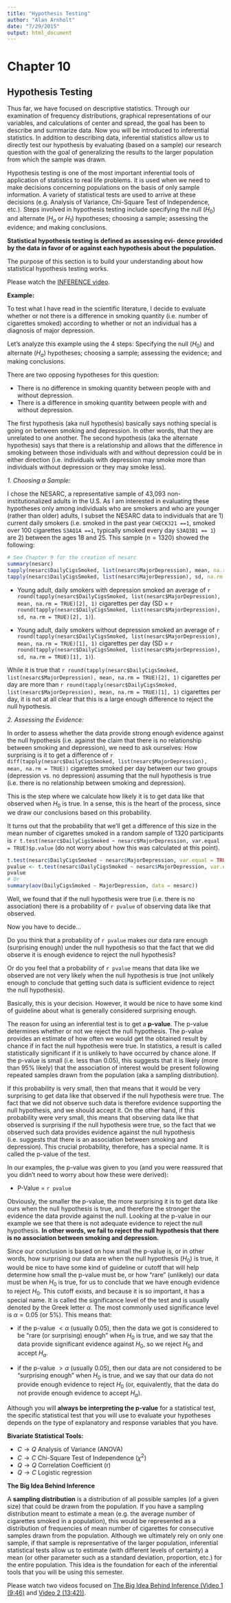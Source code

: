```yaml
---
title: "Hypothesis Testing"
author: "Alan Arnholt"
date: "7/29/2015"
output: html_document
---
```


# Chapter 10
## Hypothesis Testing

Thus far, we have focused on descriptive statistics. Through our examination of frequency distributions, graphical representations of our variables, and calculations of center and spread, the goal has been to describe and summarize data. Now you will be introduced to inferential statistics. In addition to describing data, inferential statistics allow us to directly test our hypothesis by evaluating (based on a sample) our research question with the goal of generalizing the results to the larger population from which the sample was drawn.

Hypothesis testing is one of the most important inferential tools of application of statistics to real life problems. It is used when we need to make decisions concerning populations on the basis of only sample information. A variety of statistical tests are used to arrive at these decisions (e.g. Analysis of Variance, Chi-Square Test of Independence, etc.). Steps involved in hypothesis testing include specifying the null ($H_0$) and alternate ($H_a$ or $H_1$) hypotheses; choosing a sample; assessing the evidence; and making conclusions.

**Statistical hypothesis testing is defined as assessing evi- dence provided by the data in favor of or against each hypothesis about the population.**

The purpose of this section is to build your understanding about how statistical hypothesis testing works.

Please watch the [INFERENCE video](https://www.youtube.com/watch?v=OtpMhiwvdu8&list=PLDEF0B9CBD27AD37E&index=47).

**Example:**

To test what I have read in the scientific literature, I decide to evaluate whether or not there is a difference in smoking quantity (i.e. number of cigarettes smoked) according to whether or not an individual has a diagnosis of major depression.

Let's analyze this example using the 4 steps: Specifying the null ($H_0$) and alternate ($H_a$) hypotheses; choosing a sample; assessing the evidence; and making conclusions.

There are two opposing hypotheses for this question:

* There is no difference in smoking quantity between people with and without depression.
* There is a difference in smoking quantity between people with and without depression.

The first hypothesis (aka null hypothesis) basically says nothing special is going on between smoking and depression. In other words, that they are unrelated to one another. The second hypothesis (aka the alternate hypothesis) says that there is a relationship and allows that the difference in smoking between those individuals with and without depression could be in either direction (i.e. individuals with depression may smoke more than individuals without depression or they may smoke less).

*1. Choosing a Sample:*

I chose the NESARC, a representative sample of 43,093 non-institutionalized adults in the U.S. As I am interested in evaluating these hypotheses only among individuals who are smokers and who are younger (rather than older) adults, I subset the NESARC data to individuals that are 1) current daily smokers (i.e. smoked in the past year `CHECK321 ==1`, smoked over 100 cigarettes `S3AQ1A ==1`, typically smoked every day `S3AQ3B1 == 1`) are 2) between the ages 18 and 25. This sample ($n=1320$) showed the following:

```r
# See Chapter 9 for the creation of nesarc
summary(nesarc)
tapply(nesarc$DailyCigsSmoked, list(nesarc$MajorDepression), mean, na.rm = TRUE)
tapply(nesarc$DailyCigsSmoked, list(nesarc$MajorDepression), sd, na.rm = TRUE)
```

* Young adult, daily smokers with depression smoked an average of `r round(tapply(nesarc$DailyCigsSmoked, list(nesarc$MajorDepression), mean, na.rm = TRUE)[2], 1)` cigarettes per day (SD = `r round(tapply(nesarc$DailyCigsSmoked, list(nesarc$MajorDepression), sd, na.rm = TRUE)[2], 1)`).

* Young adult, daily smokers without depression smoked an average of `r round(tapply(nesarc$DailyCigsSmoked, list(nesarc$MajorDepression), mean, na.rm = TRUE)[1], 1)` cigarettes per day (SD = `r round(tapply(nesarc$DailyCigsSmoked, list(nesarc$MajorDepression), sd, na.rm = TRUE)[1], 1)`).

While it is true that `r round(tapply(nesarc$DailyCigsSmoked, list(nesarc$MajorDepression), mean, na.rm = TRUE)[2], 1)` cigarettes per day are more than `r round(tapply(nesarc$DailyCigsSmoked, list(nesarc$MajorDepression), mean, na.rm = TRUE)[1], 1)` cigarettes per day, it is not at all clear that this is a large enough difference to reject the null hypothesis.

*2. Assessing the Evidence:*

In order to assess whether the data provide strong enough evidence against the null hypothesis (i.e. against the claim that there is no relationship between smoking and depression), we need to ask ourselves: How surprising is it to get a difference of `r diff(tapply(nesarc$DailyCigsSmoked, list(nesarc$MajorDepression), mean, na.rm = TRUE))` cigarettes smoked per day between our two groups (depression vs. no depression) assuming that the null hypothesis is true (i.e. there is no relationship between smoking and depression).

This is the step where we calculate how likely it is to get data like that observed when $H_0$ is true. In a sense, this is the heart of the process, since we draw our conclusions based on this probability.

It turns out that the probability that we'll get a difference of this size in the mean number of cigarettes smoked in a random sample of 1320 participants is `r t.test(nesarc$DailyCigsSmoked ~ nesarc$MajorDepression, var.equal = TRUE)$p.value` (do not worry about how this was calculated at this point).

```r
t.test(nesarc$DailyCigsSmoked ~ nesarc$MajorDepression, var.equal = TRUE)
pvalue <- t.test(nesarc$DailyCigsSmoked ~ nesarc$MajorDepression, var.equal = TRUE)$p.value
pvalue
# Or
summary(aov(DailyCigsSmoked ~ MajorDepression, data = nesarc))
```

Well, we found that if the null hypothesis were true (i.e. there is no association) there is a probability of `r pvalue` of observing data like that observed.

Now you have to decide...

Do you think that a probability of `r pvalue` makes our data rare enough (surprising enough) under the null hypothesis so that the fact that we did observe it is enough evidence to reject the null hypothesis?


Or do you feel that a probability of `r pvalue` means that data like we observed are not very likely when the null hypothesis is true (not unlikely enough to conclude that getting such data is sufficient evidence to reject the null hypothesis).

Basically, this is your decision. However, it would be nice to have some kind of guideline about what is generally considered surprising enough.

The reason for using an inferential test is to get a **p-value**. The p-value determines whether or not we reject the null hypothesis. The p-value provides an estimate of how often we would get the obtained result by chance if in fact the null hypothesis were true. In statistics, a result is called statistically significant if it is unlikely to have occurred by chance alone. If the p-value is small (i.e. less than 0.05), this suggests that it is likely (more than 95% likely) that the association of interest would be present following repeated samples drawn from the population (aka a sampling distribution).

If this probability is very small, then that means that it would be very surprising to get data like that observed if the null hypothesis were true. The fact that we did not observe such data is therefore evidence supporting the null hypothesis, and we should accept it. On the other hand, if this probability were very small, this means that observing data like that observed is surprising if the null hypothesis were true, so the fact that we observed such data provides evidence against the null hypothesis (i.e. suggests that there is an association between smoking and depression). This crucial probability, therefore, has a special name. It is called the p-value of the test.

In our examples, the p-value was given to you (and you were reassured that you didn't need to worry about how these were derived):

* P-Value = `r pvalue`

Obviously, the smaller the p-value, the more surprising it is to get data like ours when the null hypothesis is true, and therefore the stronger the evidence the data provide against the null. Looking at the p-value in our example we see that there is not adequate evidence to reject the null hypothesis. **In other words, we fail to reject the null hypothesis that there is no association between smoking and depression.**

Since our conclusion is based on how small the p-value is, or in other words, how surprising our data are when the null hypothesis ($H_0$) is true, it would be nice to have some kind of guideline or cutoff that will help determine how small the p-value must be, or how "rare" (unlikely) our data must be when $H_0$ is true, for us to conclude that we have enough evidence to reject $H_0$.  This cutoff exists, and because it is so important, it has a special name. It is called the significance level of the test and is usually denoted by the Greek letter $\alpha$. The most commonly used significance level is $\alpha=0.05$ (or 5%). This means that:

* if the p-value $< \alpha$ (usually 0.05), then the data we got is considered to be "rare (or surprising) enough" when $H_0$ is true, and we say that the data provide significant evidence against $H_0$, so we reject $H_0$ and accept $H_a$.

* if the p-value $> \alpha$ (usually 0.05), then our data are not considered to be "surprising enough" when $H_0$ is true, and we say that our data do not provide enough evidence to reject $H_0$ (or, equivalently, that the data do not provide enough evidence to accept $H_a$).

Although you will **always be interpreting the p-value** for a statistical test, the specific statistical test that you will use to evaluate your hypotheses depends on the type of explanatory and response variables that you have.

**Bivariate Statistical Tools:**

* $C \rightarrow Q$ Analysis of Variance (ANOVA)
* $C \rightarrow C$ Chi-Square Test of Independence ($\chi^2$) 
* $Q \rightarrow Q$ Correlation Coefficient (r)
* $Q \rightarrow C$ Logistic regression

**The Big Idea Behind Inference**

A **sampling distribution** is a distribution of all possible samples (of a given size) that could be drawn from the population. If you have a sampling distribution meant to estimate a mean (e.g. the average number of cigarettes smoked in a population), this would be represented as a distribution of frequencies of mean number of cigarettes for consecutive samples drawn from the population. Although we ultimately rely on only one sample, if that sample is representative of the larger population, inferential statistical tests allow us to estimate (with different levels of certainty) a mean (or other parameter such as a standard deviation, proportion, etc.) for the entire population. This idea is the foundation for each of the inferential tools that you will be using this semester.

Please watch two videos focused on [The Big Idea Behind Inference (Video 1 (9:46)](https://www.youtube.com/watch?v=h0KR-0Qryb4&list=PLDEF0B9CBD27AD37E&index=18) and [Video 2 (13:42))](https://www.youtube.com/watch?v=ghndGDAau3g&list=PLDEF0B9CBD27AD37E&index=17).